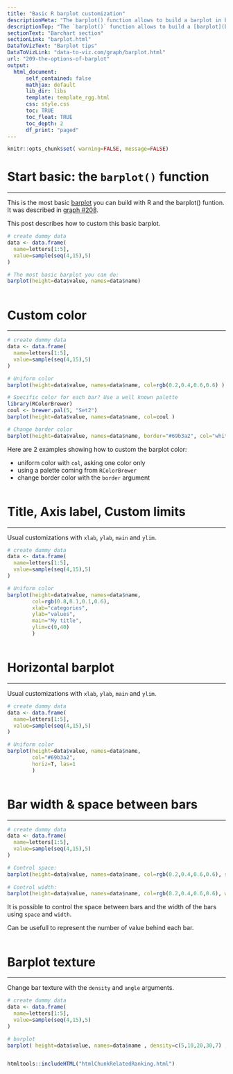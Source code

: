 ```yaml
---
title: "Basic R barplot customization"
descriptionMeta: "The barplot() function allows to build a barplot in basic R. Learn how to customize the chart: color, bar width, orientation and more."
descriptionTop: "The `barplot()` function allows to build a [barplot](barplot.html) in basic R. Learn how to customize the chart: color, bar width, orientation and more."
sectionText: "Barchart section"
sectionLink: "barplot.html"
DataToVizText: "Barplot tips"
DataToVizLink: "data-to-viz.com/graph/barplot.html"
url: "209-the-options-of-barplot"
output:
  html_document:
      self_contained: false    
      mathjax: default
      lib_dir: libs
      template: template_rgg.html
      css: style.css
      toc: TRUE
      toc_float: TRUE
      toc_depth: 2
      df_print: "paged"
---
```



```r
knitr::opts_chunk$set( warning=FALSE, message=FALSE)
```

<div class="container">



# Start basic: the `barplot()` function
***

<div class = "row">

<div class = "col-md-6  col-sm-12 align-self-center">

This is the most basic [barplot](barplot.html) you can build with R and the barplot() funtion. It was described in [graph #208](208-basic-barplot.html).

This post describes how to custom this basic barplot.
</div>


<div class = "col-md-6  col-sm-12">

```r
# create dummy data
data <- data.frame(
  name=letters[1:5],
  value=sample(seq(4,15),5)
)

# The most basic barplot you can do:
barplot(height=data$value, names=data$name)
```
</div>
</div>



```r
```





# Custom color {#color}
***

```r
# create dummy data
data <- data.frame(
  name=letters[1:5],
  value=sample(seq(4,15),5)
)

# Uniform color
barplot(height=data$value, names=data$name, col=rgb(0.2,0.4,0.6,0.6) )

# Specific color for each bar? Use a well known palette
library(RColorBrewer)
coul <- brewer.pal(5, "Set2") 
barplot(height=data$value, names=data$name, col=coul )

# Change border color
barplot(height=data$value, names=data$name, border="#69b3a2", col="white" )
```
Here are 2 examples showing how to custom the barplot color:

- uniform color with `col`, asking one color only
- using a palette coming from `RColorBrewer`
- change border color with the `border` argument

```r
```








# Title, Axis label, Custom limits {#title}
***

<div class = "row">

<div class = "col-md-6  col-sm-12 align-self-center">

Usual customizations with `xlab`, `ylab`, `main` and `ylim`.

</div>


<div class = "col-md-6  col-sm-12">

```r
# create dummy data
data <- data.frame(
  name=letters[1:5],
  value=sample(seq(4,15),5)
)

# Uniform color
barplot(height=data$value, names=data$name, 
        col=rgb(0.8,0.1,0.1,0.6),
        xlab="categories", 
        ylab="values", 
        main="My title", 
        ylim=c(0,40)
        )

```
</div>
</div>



```r
```


















# Horizontal barplot {#horiz}
***

<div class = "row">

<div class = "col-md-6  col-sm-12 align-self-center">

Usual customizations with `xlab`, `ylab`, `main` and `ylim`.

</div>


<div class = "col-md-6  col-sm-12">

```r
# create dummy data
data <- data.frame(
  name=letters[1:5],
  value=sample(seq(4,15),5)
)

# Uniform color
barplot(height=data$value, names=data$name, 
        col="#69b3a2",
        horiz=T, las=1
        )

```
</div>
</div>



```r
```














# Bar width & space between bars {#width}
***

```r
# create dummy data
data <- data.frame(
  name=letters[1:5],
  value=sample(seq(4,15),5)
)

# Control space:
barplot(height=data$value, names=data$name, col=rgb(0.2,0.4,0.6,0.6), space=c(0.1,0.2,3,1.5,0.3) )
 
# Control width:
barplot(height=data$value, names=data$name, col=rgb(0.2,0.4,0.6,0.6), width=c(0.1,0.2,3,1.5,0.3) )
```

<div class = "row">

<div class = "col-md-6  col-sm-12 align-self-center">

It is possible to control the space between bars and the width of the bars using `space` and `width`. 

Can be usefull to represent the number of value behind each bar.

</div>


<div class = "col-md-6  col-sm-12">


</div>
</div>



```r
```













# Barplot texture {#texture}
***

<div class = "row">

<div class = "col-md-6  col-sm-12 align-self-center">

Change bar texture with the `density` and `angle` arguments.
</div>


<div class = "col-md-6  col-sm-12">

```r
# create dummy data
data <- data.frame(
  name=letters[1:5],
  value=sample(seq(4,15),5)
)

# barplot
barplot( height=data$value, names=data$name , density=c(5,10,20,30,7) , angle=c(0,45,90,11,36) , col="brown"   )

```
</div>
</div>



```r
```















<!-- Close container -->
</div>




```r
htmltools::includeHTML("htmlChunkRelatedRanking.html")
```
